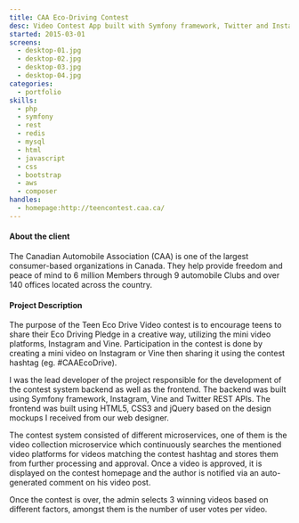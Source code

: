 ```yaml
---
title: CAA Eco-Driving Contest
desc: Video Contest App built with Symfony framework, Twitter and Instagram APIs.
started: 2015-03-01
screens:
  - desktop-01.jpg
  - desktop-02.jpg
  - desktop-03.jpg
  - desktop-04.jpg
categories:
  - portfolio
skills:
  - php
  - symfony
  - rest
  - redis
  - mysql
  - html
  - javascript
  - css
  - bootstrap
  - aws
  - composer
handles:
  - homepage:http://teencontest.caa.ca/
---
```

#### About the client

The Canadian Automobile Association (CAA) is one of the largest consumer-based organizations in Canada. They help provide freedom
and peace of mind to 6 million Members through 9 automobile Clubs and over 140 offices located across the country.

#### Project Description

The purpose of the Teen Eco Drive Video contest is to encourage teens to share their Eco Driving Pledge in a creative way, utilizing
the mini video platforms, Instagram and Vine. Participation in the contest is done by creating a mini video on Instagram or Vine
then sharing it using the contest hashtag (eg. #CAAEcoDrive).

I was the lead developer of the project responsible for the development of the contest system backend as well as the
frontend. The backend was built using Symfony framework, Instagram, Vine and Twitter REST APIs. The frontend was built
using HTML5, CSS3 and jQuery based on the design mockups I received from our web designer.

The contest system consisted of different microservices, one of them is the video collection microservice which continuously searches the mentioned video platforms for videos matching the
contest hashtag and stores them from further processing and approval. Once a video is approved, it is displayed on the contest homepage
and the author is notified via an auto-generated comment on his video post.

Once the contest is over, the admin selects 3 winning videos based on different factors, amongst them is the number of user votes per video.


